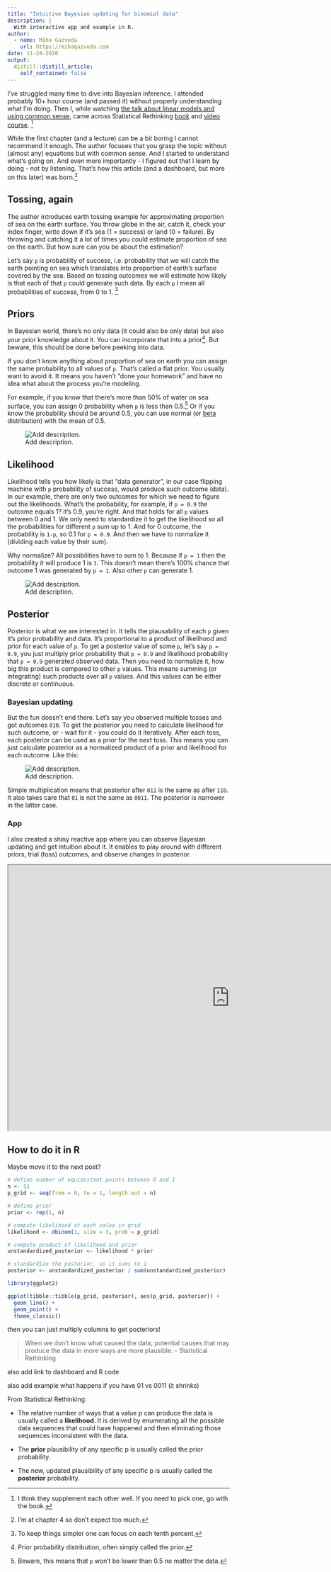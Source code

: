 ```yaml
---
title: "Intuitive Bayesian updating for binomial data"
description: |
  With interactive app and example in R.
author:
  - name: Miha Gazvoda
    url: https://mihagazvoda.com
date: 11-24-2020
output:
  distill::distill_article:
    self_contained: false
---
```


I've struggled many time to dive into Bayesian inference. I attended probably 10+ hour course (and passed it) without properly understanding what I'm doing. Then I, while watching [the talk about linear models and using common sense](https://www.youtube.com/watch?v=68ABAU_V8qI), came across Statistical Rethinking [book](https://xcelab.net/rm/statistical-rethinking/) and [video course](https://www.youtube.com/watch?v=4WVelCswXo4). [^1]

[^1]: I think they supplement each other well. If you need to pick one, go with the book. 

While the first chapter (and a lecture) can be a bit boring I cannot recommend it enough. The author focuses that you grasp the topic without (almost any) equations but with common sense. And I started to understand what's going on. And even more importantly - I figured out that I learn by doing - not by listening. That's how this article (and a dashboard, but more on this later) was born.[^2]

[^2]: I'm at chapter 4 so don't expect too much.

## Tossing, again

The author introduces earth tossing example for approximating proportion of sea on the earth surface. You throw globe in the air, catch it, check your index finger, write down if it's sea (1 = success) or land (0 = failure). By throwing and catching it a lot of times you could estimate proportion of sea on the earth. But how sure can you be about the estimation?

Let's say `p` is probability of success, i.e. probability that we will catch the earth pointing on sea which translates into proportion of earth's surface covered by the sea. Based on tossing outcomes we will estimate how likely is that each of that `p` could generate such data. By each `p` I mean all probabilities of success, from 0 to 1. ^[To keep things simpler one can focus on each tenth percent.]

## Priors

In Bayesian world, there's no only data (it could also be only data) but also your prior knowledge about it. You can incorporate that into a prior^[Prior probability distribution, often simply called the prior.]. But beware, this should be done before peeking into data. 

If you don't know anything about proportion of sea on earth you can assign the same probability to all values of `p`. That's called a flat prior. You usually want to avoid it. It means you haven't "done your homework" and have no idea what about the process you're modeling. 

For example, if you know that there's more than 50% of water on sea surface, you can assign 0 probability when `p` is less than 0.5.^[Beware, this means that `p` won't be lower than 0.5 no matter the data.] Or if you know the probability should be around 0.5, you can use normal (or [beta](https://en.wikipedia.org/wiki/Beta_distribution) distribution) with the mean of 0.5.

![Add description.](../../images/bayesian-updating/prior.png)


## Likelihood
Likelihood tells you how likely is that "data generator", in our case flipping machine with `p` probability of success, would produce such outcome (data). In our example, there are only two outcomes for which we need to figure out the likelihoods. What's the probability, for example, if `p = 0.9` the outcome equals 1? it's 0.9, you're right. And that holds for all `p` values between 0 and 1. We only need to standardize it to get the likelihood so all the probabilities for different `p` sum up to 1. And for 0 outcome, the probability is `1-p`, so 0.1 for `p = 0.9`. And then we have to normalize it (dividing each value by their sum). 

Why normalize? All possibilities have to sum to 1. Because if `p = 1` then the probability it will produce 1 is `1`. This doesn't mean there's 100% chance that outcome 1 was generated by `p = 1`. Also other `p` can generate 1. 

![Add description.](../../images/bayesian-updating/likelihood.png)

## Posterior
Posterior is what we are interested in. It tells the plausability of each `p` given it's prior probability and data. It's proportional to a product of likelihood and prior for each value of `p`. To get a posterior value of some `p`, let's say `p = 0.9`, you just multiply prior probability that `p = 0.9` and likelihood probability that `p = 0.9` generated observed data. Then you need to normalize it, how big this product is compared to other `p` values. This means summing (or integrating) such products over all `p` values. And this values can be either discrete or continuous. 

### Bayesian updating
But the fun doesn't end there. Let's say you observed multiple tosses and got outcomes `010`. To get the posterior you need to calculate likelihood for such outcome, or - wait for it - you could do it iteratively. After each toss, each posterior can be used as a prior for the next toss. This means you can just calculate posterior as a normalized product of a prior and likelihood for each outcome. Like this:

![Add description.](../../images/bayesian-updating/posterior.png)

Simple multiplication means that posterior after `011` is the same as after `110`. It also takes care that `01` is not the same as `0011`. The posterior is narrower in the latter case. 

### App

I also created a shiny reactive app where you can observe Bayesian updating and get intuition about it. It enables to play around with different priors, trial (toss) outcomes, and observe changes in posterior. 

<iframe width='1000px' height='600px' src='https://mihagazvoda.shinyapps.io/bayesian-updating/' >
  <p>Byesian updating for dummies</p>
</iframe>

## How to do it in R
Maybe move it to the next post?

```r
# define number of equidistant points between 0 and 1
n <- 11
p_grid <- seq(from = 0, to = 1, length.out = n)

# define prior
prior <- rep(1, n)

# compute likelihood at each value in grid
likelihood <- dbinom(1, size = 3, prob = p_grid)

# compute product of likelihood and prior
unstandardized_posterior <- likelihood * prior

# standardize the posterior, so it sums to 1
posterior <- unstandardized_posterior / sum(unstandardized_posterior)
```

```r
library(ggplot2)

ggplot(tibble::tibble(p_grid, posterior), aes(p_grid, posterior)) +
  geom_line() +
  geom_point() + 
  theme_classic()
```



then you can just multiply columns to get posteriors!

> When we don't know what caused the data, potential causes that may produce the data in more ways are more plausible. - Statistical Rethinking

also add link to dashboard and R code

also add example what happens if you have 01 vs 0011 (it shrinks)

From Statistical Rethinking:

* The relative number of ways that a value p can produce the data is usually called a **likelihood**. It is derived by enumerating all the possible data sequences that could have happened and then eliminating those sequences inconsistent with the data.

* The **prior** plausibility of any specific p is usually called the prior probability.

* The new, updated plausibility of any specific p is usually called the **posterior** probability.
